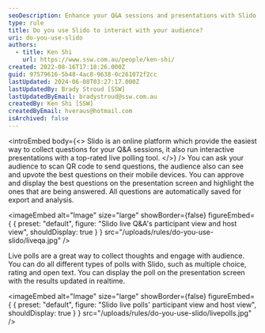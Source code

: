 ```yaml
---
seoDescription: Enhance your Q&A sessions and presentations with Slido's interactive tools, including live polling and question collecting, for a more engaging audience experience.
type: rule
title: Do you use Slido to interact with your audience?
uri: do-you-use-slido
authors:
  - title: Ken Shi
    url: https://www.ssw.com.au/people/ken-shi/
created: 2022-08-16T17:18:26.000Z
guid: 97579616-5b48-4ac8-9638-0c261072f2cc
lastUpdated: 2024-06-08T03:27:17.000Z
lastUpdatedBy: Brady Stroud [SSW]
lastUpdatedByEmail: bradystroud@ssw.com.au
createdBy: Ken Shi [SSW]
createdByEmail: hveraus@hotmail.com
isArchived: false
---
```


<introEmbed
  body={<>
Slido is an online platform which provide the easiest way to collect questions for your Q&A sessions, it also run interactive presentations with a top-rated live polling tool.
  </>}
/>
You can ask your audience to scan QR code to send questions, the audience also can see and upvote the best questions on their mobile devices. You can approve and display the best questions on the presentation screen and highlight the ones that are being answered. All questions are automatically saved for export and analysis.


<imageEmbed
  alt="Image"
  size="large"
  showBorder={false}
  figureEmbed={ {
    preset: "default",
    figure: "Slido live Q&A's participant view and host view",
    shouldDisplay: true
  } }
  src="/uploads/rules/do-you-use-slido/liveqa.jpg"
/>

Live polls are a great way to collect thoughts and engage with audience. You can do all different types of polls with Slido, such as multiple choice, rating and open text. You can display the poll on the presentation screen with the results updated in realtime.


<imageEmbed
  alt="Image"
  size="large"
  showBorder={false}
  figureEmbed={ {
    preset: "default",
    figure: "Slido live polls' participant view and host view",
    shouldDisplay: true
  } }
  src="/uploads/rules/do-you-use-slido/livepolls.jpg"
/>
